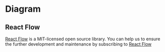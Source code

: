 # Diagram

## React Flow

[React Flow](https://reactflow.dev/) is a MIT-licensed open source library. You can help us to ensure the further development and maintenance by subscribing to [React Flow](https://reactflow.dev/)
